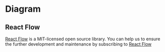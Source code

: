 # Diagram

## React Flow

[React Flow](https://reactflow.dev/) is a MIT-licensed open source library. You can help us to ensure the further development and maintenance by subscribing to [React Flow](https://reactflow.dev/)
